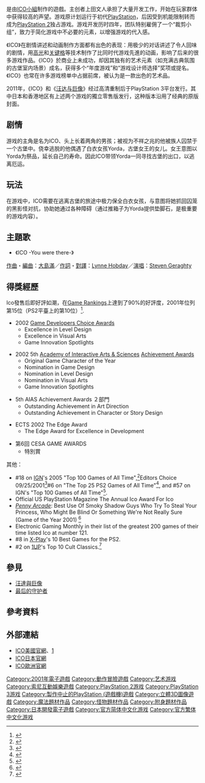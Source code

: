 {{about|遊戲《ICO》|區塊鏈代幣「ICO」|首次代幣發售|圖標格式ICO|ICO}}
{{NoteTA
| G1=Games
}}
{{Infobox VG
| title = ICO
| image = File:ICOcover.jpg
| caption = 
| developer = [[ICO小組|ICO小組]]<br>[[SCE日本工作室|SCE日本工作室]]
| publisher = [[索尼电脑娱乐|索尼电脑娱乐]]
| director = [[上田文人|上田文人]]
| producer = [[海道賢仁|海道賢仁]]
| designer = 上田文人
| composer = [[大岛满|大岛满]]、[[山崎耕一|Pentagon]]
| series = 
| engine = 
| released = {{Infobox VG/C| 2001年9月26日 | '''PlayStation 2'''<br />{{Vgrelease|NA|2001年9月26日|JP|2001年12月6日|TWHK|2002年1月13日|EU|2002年3月20日|中國大陸|2004年1月1日}}'''PlayStation 3'''<small>（HD）</small><br />{{vgrelease|JP|September 22, 2011<ref>{{cite web|last=Joscelyne|first=Svend|title=Team ICO Remakes Dated for Japan|url=http://spong.com/article/24505/Team-ICO-Remakes-Dated-for-Japan|publisher=SPOnG|accessdate=2011-06-03|date=2011-06-03|archive-date=2011-06-06|archive-url=https://web.archive.org/web/20110606151108/http://spong.com/article/24505/Team-ICO-Remakes-Dated-for-Japan|dead-url=no}}</ref>|NA|September 27, 2011|AUS|September 29, 2011|EU|September 28, 2011<ref>{{cite web|last=Lynch|first=Phil|title=ICO & Shadow of the Colossus Classics HD Coming 28 September|url=http://blog.eu.playstation.com/2011/06/07/ico-shadow-of-the-colossus-classics-hd-coming-28-september/|publisher=[[Sony_Computer_Entertainment_Europe|Sony Computer Entertainment Europe]]|accessdate=2011-06-07|date=2011-06-07|archive-date=2011-06-09|archive-url=https://web.archive.org/web/20110609090350/http://blog.eu.playstation.com/2011/06/07/ico-shadow-of-the-colossus-classics-hd-coming-28-september/|dead-url=no}}</ref>}} }}
| genre = [[動作冒險遊戲|動作冒險]]、[[解謎遊戲|解謎遊戲]]
| modes = [[单人游戏|单人]]、[[多人游戏|多人]]（EU & JP）
| platforms = [[PlayStation_2|PlayStation 2]]、[[PlayStation_3|PlayStation 3]]
}}
{{vgname|ICO|cn=古堡迷踪|hk=迷霧古城|tw=ICO}}是由[[ICO小組|ICO小組]]制作的遊戲。主创者上田文人承担了大量开发工作，开始在玩家群体中获得较高的声望。游戏原计划运行于初代[[PlayStation|PlayStation]]，后因受到机能限制转而成为[[PlayStation_2|PlayStation 2]]独占游戏。游戏开发历时四年，团队特别雇佣了一个“裁剪小组”，致力于简化游戏中不必要的元素，以增强游戏的代入感。

《ICO》在剧情讲述和动画制作方面都有出色的表现：用极少的对话讲述了令人回味的剧情，用[[高光|高光]]和[[关键格|关键格]]等技术制作了比同时代游戏先進的动画，影响了后来的很多游戏作品。《ICO》於商业上未成功，却因其独有的艺术元素（如充满古典氛围的古堡室内场景）成名，获得多个“年度游戏”和“游戏设计师选择”奖项或提名。《ICO》也常在许多游戏榜单中占据前席，被认为是一款出色的艺术品。

2011年，《ICO》和《[[汪达与巨像|汪达与巨像]]》经过高清重制后于PlayStation 3平台发行。其中日本和香港地区有上述两个游戏的獨立零售版发行，这种版本沿用了经典的原版封面。

== 剧情 ==
游戏的主角是名为ICO、头上长着两角的男孩；被视为不祥之兆的他被族人囚禁于一个古堡中。侥幸逃脱的他偶遇了白衣女孩Yorda，古堡女王的女儿。女王意图以Yorda为祭品，延长自己的寿命。因此ICO带领Yorda一同寻找古堡的出口，以逃离厄运。

== 玩法 ==
在游戏中，ICO需要在逃离古堡的旅途中极力保全白衣女孩，与意图将她抓回囚笼的黑影怪对抗，协助她通过各种障碍（通过推箱子为Yorda提供垫脚石，是极重要的游戏内容）。

== 主題歌 ==
*《ICO -You were there-》
[[作曲|作曲]]・[[編曲|編曲]]：[[大島滿|大島滿]]／[[作詞|作詞]]・[[對譯|對譯]]：[[Lynne_Hobday|Lynne Hobday]]／[[演唱|演唱]]：[[Steven_Geraghty|Steven Geraghty]]

== 得獎經歷 ==
Ico發售后即好評如潮，在[[Game_Rankings|Game Rankings]]上達到了90%的好評度，2001年位列第15位（PS2平臺上的第10位）<ref>{{Cite web |url=http://www.gamerankings.com/htmlpages2/367472.asp |title=ICO Reviews<!-- Bot generated title --> |accessdate=2008-08-30 |archive-date=2008-09-19 |archive-url=https://web.archive.org/web/20080919113755/http://www.gamerankings.com/htmlpages2/367472.asp |dead-url=no }}</ref>.

* 2002 [[Game_Developers_Choice_Awards|Game Developers Choice Awards]]
** Excellence in Level Design
** Excellence in Visual Arts
** Game Innovation Spotlights

* 2002 5th [[Academy_of_Interactive_Arts_&_Sciences|Academy of Interactive Arts & Sciences]] [[Interactive_Achievement_Awards|Achievement Awards]]
** Original Game Character of the Year
** Nomination in Game Design 
** Nomination in Level Design
** Nomination in Visual Arts
** Game Innovation Spotlights

* 5th AIAS Achievement Awards ２部門
** Outstanding Achievement in Art Direction
** Outstanding Achievement in Character or Story Design

* ECTS 2002 The Edge Award
** The Edge Award for Excellence in Development

* 第6回 CESA GAME AWARDS
** 特別賞

其他：
* #18 on [[IGN|IGN]]'s 2005 "Top 100 Games of All Time",<ref>{{Cite web |url=http://top100.ign.com/2005/011-020.html |title=IGN's Top 100 Games<!-- Bot generated title --> |accessdate=2008-08-30 |archive-date=2016-04-19 |archive-url=https://web.archive.org/web/20160419044513/http://top100.ign.com/2005/011-020.html |dead-url=yes }}</ref>Editors Choice 09/25/2001<ref>{{Cite web |url=http://ps2.ign.com/articles/164/164833p1.html |title=IGN: ICO Review<!-- Bot generated title --> |access-date=2008-08-30 |archive-url=https://web.archive.org/web/20120817191505/http://ps2.ign.com/articles/164/164833p1.html |archive-date=2012-08-17 |dead-url=yes }}</ref>#6 on "The Top 25 PS2 Games of All Time"<ref>{{Cite web |url=http://ps2.ign.com/articles/772/772296p3.html |title=IGN: The Top 25 PS2 Games of All Time<!-- Bot generated title --> |accessdate=2008-08-30 |archive-date=2009-02-28 |archive-url=https://web.archive.org/web/20090228201618/http://ps2.ign.com/articles/772/772296p3.html |dead-url=no }}</ref>, and #57 on IGN's "Top 100 Games of All Time"<ref>{{Cite web |url=http://top100.ign.com/2007/ign_top_game_57.html |title=IGN Top 100 Games 2007 |3= |access-date=2008-08-30 |archive-url=https://web.archive.org/web/20080916224004/http://top100.ign.com/2007/ign_top_game_57.html |archive-date=2008-09-16 |dead-url=yes }}</ref>.
* Official US PlayStation Magazine The Annual Ico Award For Ico
* ''[[Penny_Arcade_(webcomic)|Penny Arcade]]'': Best Use Of Smoky Shadow Guys Who Try To Steal Your Princess, Who Might Be Blind Or Something We're Not Really Sure (Game of the Year 2001) <ref>{{Cite web |url=http://www.penny-arcade.com/comic/2001/12/24 |title=Penny Arcade! - Awards Ceremony, Part Four<!-- Bot generated title --> |accessdate=2008-08-30 |archive-date=2008-11-22 |archive-url=https://web.archive.org/web/20081122095403/http://www.penny-arcade.com/comic/2001/12/24/ |dead-url=no }}</ref>
* Electronic Gaming Monthly in their list of the greatest 200 games of their time listed Ico at number 121.
* #8 in [[X-Play|X-Play]]'s 10 Best Games for the PS2.
* #2 on [[1UP.com|1UP]]'s Top 10 Cult Classics.<ref>{{Cite web |url=http://www.1up.com/do/feature?cId=3141616 |title=Top 10 Cult Classics from 1UP.com<!-- Bot generated title --> |accessdate=2008-08-30 |archive-date=2016-05-27 |archive-url=https://www.webcitation.org/6hp5vquBw?url=http://www.1up.com/features/top-10-cult-classics |dead-url=no }}</ref>

== 參見 ==
*[[汪達與巨像|汪達與巨像]]
*[[最后的守护者|最后的守护者]]

== 參考資料 ==
{{reflist|2}}



== 外部連結 ==
* [http://us.playstation.com/games-and-media/games/ico-ps2.html ICO美國官網]{{Wayback|url=http://us.playstation.com/games-and-media/games/ico-ps2.html |date=20110904005229 }}、[http://us.playstation.com/games-and-media/games/ico-and-shadow-of-colossus-collection-ps3.html]{{Wayback|url=http://us.playstation.com/games-and-media/games/ico-and-shadow-of-colossus-collection-ps3.html |date=20111003161118 }}
* [http://www.i-c-o.net/ ICO日本官網]{{Wayback|url=http://www.i-c-o.net/ |date=20080830024543 }}
* [https://web.archive.org/web/20051214014426/http://www.icothegame.com/ ICO歐洲官網]

{{Ico series}}

{{DEFAULTSORT:Ico}}
[[Category:2001年電子遊戲|Category:2001年電子遊戲]]
[[Category:動作冒險遊戲|Category:動作冒險遊戲]]
[[Category:艺术游戏|Category:艺术游戏]]
[[Category:索尼互動娛樂遊戲|Category:索尼互動娛樂遊戲]]
[[Category:PlayStation_2游戏|Category:PlayStation 2游戏]]
[[Category:PlayStation_3游戏|Category:PlayStation 3游戏]]
[[Category:製作中止的PlayStation_(遊戲機)遊戲|Category:製作中止的PlayStation (遊戲機)遊戲]]
[[Category:立體3D圖像遊戲|Category:立體3D圖像遊戲]]
[[Category:魔法題材作品|Category:魔法題材作品]]
[[Category:怪物題材作品|Category:怪物題材作品]]
[[Category:附身題材作品|Category:附身題材作品]]
[[Category:日本開發電子遊戲|Category:日本開發電子遊戲]]
[[Category:官方简体中文化游戏|Category:官方简体中文化游戏]]
[[Category:官方繁体中文化游戏|Category:官方繁体中文化游戏]]